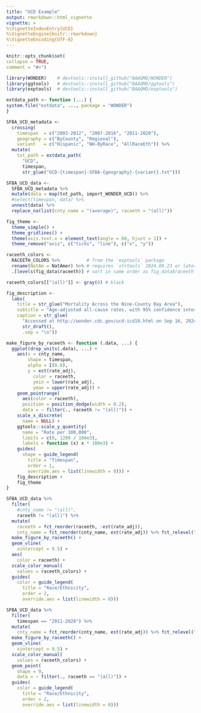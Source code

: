 ```yaml
---
title: "UCD Example"
output: rmarkdown::html_vignette
vignette: >
%\VignetteIndexEntry{UCD}
%\VignetteEngine{knitr::rmarkdown}
%\VignetteEncoding{UTF-8}
---
```

  
```r
knitr::opts_chunk$set(
collapse = TRUE,
comment = "#>")
```

```r
library(WONDER)    # devtools::install_github("BAAQMD/WONDER")
library(ggtools)   # devtools::install_github("BAAQMD/ggtools")
library(exptools)  # devtools::install_github("BAAQMD/exptools")
```

```r
extdata_path <- function (...) {
system.file("extdata", ..., package = "WONDER")
}
```

```r
SFBA_UCD_metadata <-
  crossing(
    timespan  = c("2003-2012", "2007-2016", "2011-2020"),
    geography = c("ByCounty", "Regional"),
    variant   = c("Hispanic", "NH-ByRace", "AllRaceEth")) %>% 
  mutate(
    txt_path = extdata_path(
      "UCD", 
      timespan,
      str_glue("UCD-{timespan}-SFBA-{geography}-{variant}.txt"))) 
```

```r
SFBA_UCD_data <-
  SFBA_UCD_metadata %>% 
  mutate(data = map(txt_path, import_WONDER_UCD)) %>% 
  #select(timespan, data) %>% 
  unnest(data) %>% 
  replace_na(list(cnty_name = "(average)", raceeth = "(all)"))
```

```r
fig_theme <- 
  theme_simple() +
  theme_gridlines() +
  theme(axis.text.x = element_text(angle = 60, hjust = 1)) +
  theme_remove("axis", c("ticks", "line"), c("x", "y"))
```

```r
raceeth_colors <-
  RACEETH_COLORS %>%          # from the `exptools` package
  rename(NatAm = NatAmer) %>% # requires `strtools` 2024.09.23 or later
  .[levels(fig_data$raceeth)] # sort in same order as fig_data$raceeth

raceeth_colors[["(all)"]] <- gray(0) # black
```

```r
fig_description <-
  labs(
    title = str_glue("Mortality Across the Nine-County Bay Area"),
    subtitle = "Age-adjusted all-cause rates, with 95% confidence intervals",
    caption = str_glue(
      "Accessed at http://wonder.cdc.gov/ucd-icd10.html on Sep 16, 2024 1:44:39 PM",
      str_draft(),
      .sep = "\n"))
```

```r
make_figure_by_raceeth <- function (.data, ...) {
  ggplot(drop_units(.data), ...) +
    aes(x = cnty_name, 
        shape = timespan,
        alpha = I(0.8),
        y = est(rate_adj), 
          color = raceeth,
          ymin = lower(rate_adj), 
          ymax = upper(rate_adj)) +
    geom_pointrange(
      aes(color = raceeth), 
      position = position_dodge(width = 0.2),
      data = ~ filter(., raceeth != "(all)")) + 
    scale_x_discrete(
      name = NULL) +
    ggtools::scale_y_quantity(
      name = "Rate per 100,000",
      limits = c(0, 1200 / 100e3),
      labels = function (x) x * 100e3) +
    guides(
      shape = guide_legend(
        title = "Timespan",
        order = 1,
        override.aes = list(linewidth = 0))) +
    fig_description +
    fig_theme 
}
```

```r
SFBA_UCD_data %>% 
  filter(
    #cnty_name != "(all)",
    raceeth != "(all)") %>% 
  mutate(
    raceeth = fct_reorder(raceeth, -est(rate_adj)),
    cnty_name = fct_reorder(cnty_name, est(rate_adj)) %>% fct_relevel("(average)", after = 9)) %>% 
  make_figure_by_raceeth() +
  geom_vline(
    xintercept = 9.5) +
  aes(
    color = raceeth) + 
  scale_color_manual(
    values = raceeth_colors) +
  guides(
    color = guide_legend(
      title = "Race/Ethnicity",
      order = 2,
      override.aes = list(linewidth = 0))) 
```
```r
SFBA_UCD_data %>% 
  filter(
    timespan == "2011-2020") %>% 
  mutate(
    cnty_name = fct_reorder(cnty_name, est(rate_adj)) %>% fct_relevel("(average)", after = 9)) %>% 
  make_figure_by_raceeth() +
  geom_vline(
    xintercept = 9.5) +
  scale_color_manual(
    values = raceeth_colors) +
  geom_point(
    shape = 9,
    data = ~ filter(., raceeth == "(all)")) +
  guides(
    color = guide_legend(
      title = "Race/Ethnicity",
      order = 2,
      override.aes = list(linewidth = 0))) 
```
